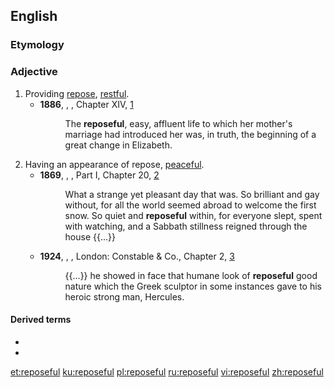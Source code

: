 ==English==

===Etymology===
{{suffix|repose|ful|lang=en}}

===Adjective===
{{en-adj}}

# Providing [[repose]], [[restful]].
#* '''1886''', {{w|Thomas Hardy}}, ''{{w|The Mayor of Casterbridge}}'', Chapter XIV, [http://www.gutenberg.org/files/143/143-h/143-h.htm]
#*: The '''reposeful''', easy, affluent life to which her mother's marriage had introduced her was, in truth, the beginning of a great change in Elizabeth.
# Having an appearance of repose, [[peaceful]].
#* '''1869''', {{w|Louisa May Alcott}}, ''{{w|Little Women}}'', Part I, Chapter 20, [http://www.gutenberg.org/files/514/514-h/514-h.htm]
#*: What a strange yet pleasant day that was. So brilliant and gay without, for all the world seemed abroad to welcome the first snow. So quiet and '''reposeful''' within, for everyone slept, spent with watching, and a Sabbath stillness reigned through the house {{...}}
#* '''1924''', {{w|Herman Melville}}, ''{{w|Billy Budd}}'', London: Constable & Co., Chapter 2, [http://gutenberg.net.au/ebooks06/0608511h.html]
#*: {{...}} he showed in face that humane look of '''reposeful''' good nature which the Greek sculptor in some instances gave to his heroic strong man, Hercules.

====Derived terms====
* {{l|en|reposefully}}
* {{l|en|reposefulness}}

[[et:reposeful]]
[[ku:reposeful]]
[[pl:reposeful]]
[[ru:reposeful]]
[[vi:reposeful]]
[[zh:reposeful]]
